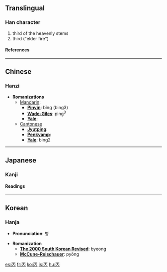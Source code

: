 ==Translingual==
===Han character===
{{Han char|rad=一|as=04|sn=5|four=1022<sub>7</sub>|canj=一人月 (MOB)}}
# third of the heavenly stems
# third ("elder fire")
====References====
{{Han ref|kx=0078.020|dkj=00035|dj=0156.040|hdz=10016.030|uh=4E19|ud=19993|bh=A4FE|bd=42238}}

----
==Chinese==
===Hanzi===


* '''Romanizations'''
** [[Mandarin]]:
*** '''[[Pinyin]]''': bǐng (bing3)
*** '''[[Wade-Giles]]''': ping<sup>3</sup>
*** '''[[Yale]]''': 
**[[Cantonese]]
***'''[[Jyutping]]''':
***'''[[Penkyamp]]''': 
***'''[[Yale]]''': bing2


----
==Japanese==
===Kanji===


{{ja-kanji|grade=|rs=一04}}
====Readings====
{{ja-readings|on=[[へい]] (hei), [[ひょう]] (hyō)|kun=[[ひのえ]] (hinoe)}}


----
==Korean==
===Hanja===

* '''Pronunciation''': 병

* '''Romanization'''
** '''[[The 2000 South Korean Revised Romanization|The 2000 South Korean Revised]]''': byeong
** '''[[McCune-Reischauer]]''': pyŏng


[[es:丙]]
[[fr:丙]]
[[ko:丙]]
[[is:丙]]
[[hu:丙]]